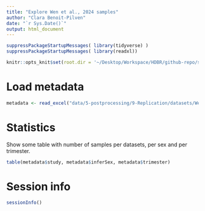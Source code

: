 ```yaml
---
title: "Explore Wen et al., 2024 samples"
author: "Clara Benoit-Pilven"
date: "`r Sys.Date()`"
output: html_document
---
```


```r
suppressPackageStartupMessages( library(tidyverse) )
suppressPackageStartupMessages( library(readxl))
```

```r
knitr::opts_knit$set(root.dir = '~/Desktop/Workspace/HDBR/github-repo/sexDE_prenatal_brain/')
```

# Load metadata

```r
metadata <- read_excel("data/5-postprocessing/9-Replication/datasets/Wen2024_table_s1.xlsx", sheet = 2)
```


# Statistics

Show some table with number of samples per datasets, per sex and per trimester.

```r
table(metadata$study, metadata$inferSex, metadata$trimester)
```


# Session info

```r
sessionInfo()
```
